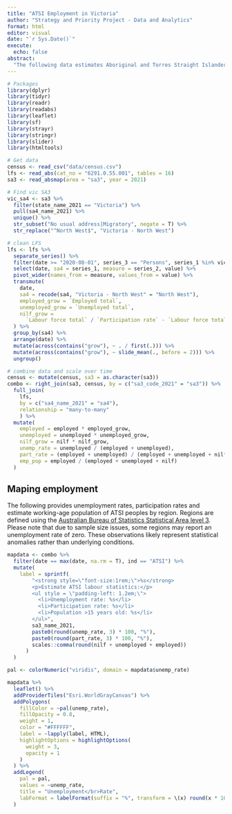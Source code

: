 ```yaml
---
title: "ATSI Employment in Victoria"
author: "Strategy and Priority Project - Data and Analytics"
format: html
editor: visual
date: "`r Sys.Date()`"
execute:
  echo: false
abstract: 
  "The following data estimates Aboriginal and Torres Straight Islander (ATSI) unemployment rates for Victorian regions. This data reflects [2021 census employment](https://www.abs.gov.au/statistics/microdata-tablebuilder/tablebuilder) levels for ATSI peoples, adjusted for [fluctuations in regional employment levels](https://www.abs.gov.au/statistics/labour/employment-and-unemployment/labour-force-australia-detailed) that have occurred since August 2021. As the Bureau of Statistics does not report regional statistics for ATSI people at a regional level over time, any changes in employment since August 2021 only reflect the broader region's employment trend, not improvement or deterioration in employment outcomes specific to ATSI people."
---
```


```r
# Packages
library(dplyr)
library(tidyr)
library(readr)
library(readabs)
library(leaflet)
library(sf)
library(strayr)
library(stringr)
library(slider)
library(htmltools)

# Get data
census <- read_csv("data/census.csv")
lfs <- read_abs(cat_no = "6291.0.55.001", tables = 16)
sa3 <- read_absmap(area = "sa3", year = 2021)

# Find vic SA3
vic_sa4 <- sa3 %>% 
  filter(state_name_2021 == "Victoria") %>% 
  pull(sa4_name_2021) %>% 
  unique() %>% 
  str_subset("No usual address|Migratory", negate = T) %>% 
  str_replace("^North West$", "Victoria - North West")

# clean LFS
lfs <- lfs %>% 
  separate_series() %>% 
  filter(date >= "2020-08-01", series_3 == "Persons", series_1 %in% vic_sa4) %>% 
  select(date, sa4 = series_1, measure = series_2, value) %>% 
  pivot_wider(names_from = measure, values_from = value) %>% 
  transmute(
    date,
    sa4 = recode(sa4, "Victoria - North West" = "North West"),
    employed_grow = `Employed total`,
    unemployed_grow = `Unemployed total`,
    nilf_grow = 
      `Labour force total` / `Participation rate` - `Labour force total`
  ) %>% 
  group_by(sa4) %>% 
  arrange(date) %>% 
  mutate(across(contains("grow"), ~ . / first(.))) %>% 
  mutate(across(contains("grow"), ~ slide_mean(., before = 2))) %>% 
  ungroup()

# combine data and scale over time
census <- mutate(census, sa3 = as.character(sa3))
combo <- right_join(sa3, census, by = c("sa3_code_2021" = "sa3")) %>% 
  full_join(
    lfs, 
    by = c("sa4_name_2021" = "sa4"), 
    relationship = "many-to-many"
    ) %>% 
  mutate(
    employed = employed * employed_grow,
    unemployed = unemployed * unemployed_grow,
    nilf_grow = nilf * nilf_grow,
    unemp_rate = unemployed / (employed + unemployed),
    part_rate = (employed + unemployed) / (employed + unemployed + nilf),
    emp_pop = employed / (employed + unemployed + nilf)
  )
```

## Maping employment
The following provides unemployment rates, participation rates and estimate working-age population of ATSI peoples by region. Regions are defined using the [Australian Bureau of Statistics Statistical Area level 3](https://www.abs.gov.au/statistics/statistical-geography/australian-statistical-geography-standard-asgs). Please note that due to sample size issues, some regions may report an unemployment rate of zero. These observations likely represent statistical anomalies rather than underlying conditions. 
```r
mapdata <- combo %>% 
  filter(date == max(date, na.rm = T), ind == "ATSI") %>% 
  mutate(
    label = sprintf(
        "<strong style=\"font-size:1rem;\">%s</strong>
        <p>Estimate ATSI labour statistics:</p>
        <ul style = \"padding-left: 1.2em;\">
          <li>Unemployment rate: %s</li>
          <li>Participation rate: %s</li>
          <li>Population >15 years old: %s</li>
        </ul>",
        sa3_name_2021,
        paste0(round(unemp_rate, 3) * 100, "%"),
        paste0(round(part_rate, 3) * 100, "%"),
        scales::comma(round(nilf + unemployed + employed))
      )
  )

pal <- colorNumeric("viridis", domain = mapdata$unemp_rate)

mapdata %>% 
  leaflet() %>% 
  addProviderTiles("Esri.WorldGrayCanvas") %>% 
  addPolygons(
    fillColor = ~pal(unemp_rate),
    fillOpacity = 0.8,
    weight = 1,
    color = "#FFFFFF",
    label = ~lapply(label, HTML),
    highlightOptions = highlightOptions(
      weight = 3, 
      opacity = 1
    )
  ) %>% 
  addLegend(
    pal = pal,
    values = ~unemp_rate, 
    title = "Unemployment</br>Rate",
    labFormat = labelFormat(suffix = "%", transform = \(x) round(x * 100, 1))
  )
```

